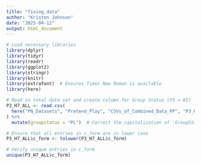 ```yaml
---
title: "fixing_data"
author: "Kristen Johnson"
date: "2025-04-12"
output: html_document
---
```

```r
# Load necessary libraries
library(dplyr)
library(tidyr)
library(readr)
library(ggplot2)
library(stringr)
library(knitr)
library(extrafont)  # Ensures Times New Roman is available
library(here)
```


```r
# Read in total data set and create column for Group Status (P3 = BI)
P3_H7_ALL <- read.csv(
  here("PN_Datasets", "Pretend_Play", "CSVs_of_Combined_Data_PP", "P3_H7_ALL.csv")
) %>%
  mutate(groupstatus = "PL")  # Correct the capitalization of 'GroupStatus' to lowercase

# Ensure that all entries in c_form are in lower case
P3_H7_ALL$c_form <- tolower(P3_H7_ALL$c_form)

# Verify unique entries in c_form
unique(P3_H7_ALL$c_form)

```

```r

```



